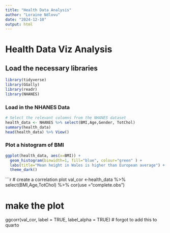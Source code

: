 ```yaml
---
title: "Health Data Analysis"
author: "Loraine Ndlovu"
date: "2024-12-10"
output: html
---
```


# Health Data Viz Analysis


## Load the necessary libraries 

```r
library(tidyverse)
library(GGally)
library(readr)
library(NHANES)
```

### Load in the NHANES Data 
```r
# Select the relevant colomns from the NHANES dataset
health_data <- NHANES %>% select(BMI,Age,Gender, TotChol)
summary(health_data)
head(health_data) %>% View()
```


### Plot a histogram of BMI
```r
ggplot(health_data, aes(x=BMI)) +
  geom_histogram(binwidth=1, fill="blue", colour="green" ) +
  labs(title="Mean height in Wales is higher than European average") +
  theme_dark()
```


```r
# create a correlation plot
val_cor <-health_data %>% select(BMI,Age,TotChol) %>%
 cor(use ="complete.obs")

# make the plot
ggcorr(val_cor, label = TRUE, label_alpha = TRUE)
# forgot to add this to quarto